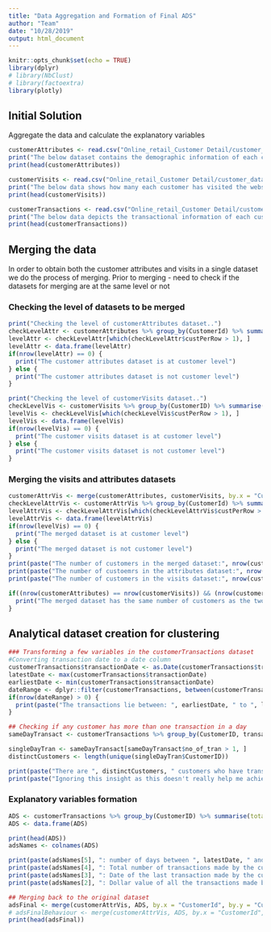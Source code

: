 ---
title: "Data Aggregation and Formation of Final ADS"
author: "Team"
date: "10/28/2019"
output: html_document
---


```{r setup, include=FALSE}
knitr::opts_chunk$set(echo = TRUE)
library(dplyr)
# library(NbClust)
# library(factoextra)
library(plotly)

```


## Initial Solution

Aggregate the data and calculate the explanatory variables


```{r reading the datasets, echo=FALSE}
customerAttributes <- read.csv("Online_retail_Customer Detail/customer_data_2015_attr.csv")
print("The below dataset contains the demographic information of each customer like Age, Gender")
print(head(customerAttributes))

customerVisits <- read.csv("Online_retail_Customer Detail/customer_data_2015_visited.csv")
print("The below data shows how many each customer has visited the website")
print(head(customerVisits))

customerTransactions <- read.csv("Online_retail_Customer Detail/customer_data3_2015_transactions.csv")
print("The below data depicts the transactional information of each customer, spend per transaction and also the date of transaction")
print(head(customerTransactions))
```



## Merging the data
In order to obtain both the customer attributes and visits in a single dataset we do the process of merging. 
Prior to merging - need to check if the datasets for merging are at the same level or not

### Checking the level of datasets to be merged

```{r checking the level of datasets, echo=FALSE}
print("Checking the level of customerAttributes dataset..")
checkLevelAttr <- customerAttributes %>% group_by(CustomerId) %>% summarise(custPerRow = n())
levelAttr <- checkLevelAttr[which(checkLevelAttr$custPerRow > 1), ]
levelAttr <- data.frame(levelAttr)
if(nrow(levelAttr) == 0) {
  print("The customer attributes dataset is at customer level")
} else {
  print("The customer attributes dataset is not customer level")
}

print("Checking the level of customerVisits dataset..")
checkLevelVis <- customerVisits %>% group_by(CustomerID) %>% summarise(totalVisits = sum(Visits, na.rm = TRUE), custPerRow = n())
levelVis <- checkLevelVis[which(checkLevelVis$custPerRow > 1), ]
levelVis <- data.frame(levelVis)
if(nrow(levelVis) == 0) {
  print("The customer visits dataset is at customer level")
} else {
  print("The customer visits dataset is not customer level")
}

```




### Merging the visits and attributes datasets

```{r merging, echo=FALSE}

customerAttrVis <- merge(customerAttributes, customerVisits, by.x = "CustomerId", by.y = "CustomerID", all = FALSE)
checkLevelAttrVis <- customerAttrVis %>% group_by(CustomerId) %>% summarise(custPerRow = n())
levelAttrVis <- checkLevelAttrVis[which(checkLevelAttrVis$custPerRow > 1), ]
levelAttrVis <- data.frame(levelAttrVis)
if(nrow(levelVis) == 0) {
  print("The merged dataset is at customer level")
} else {
  print("The merged dataset is not customer level")
}
print(paste("The number of customers in the merged dataset:", nrow(customerAttrVis), sep = ""))
print(paste("The number of custoemrs in the attributes dataset:", nrow(customerAttributes), sep = ""))
print(paste("The number of customers in the visits dataset:", nrow(customerVisits), sep = ""))

if((nrow(customerAttributes) == nrow(customerVisits)) && (nrow(customerAttributes) == nrow(customerAttrVis))) {
  print("The merged dataset has the same number of customers as the two parent datasets")
}

```


## Analytical dataset creation for clustering

```{r variableTransformation, echo=FALSE}
### Transforming a few variables in the customerTransactions dataset
#Converting transaction date to a date column 
customerTransactions$transactionDate <- as.Date(customerTransactions$transactionDate, '%Y-%m-%d')
latestDate <- max(customerTransactions$transactionDate)
earliestDate <- min(customerTransactions$transactionDate)
dateRange <- dplyr::filter(customerTransactions, between(customerTransactions$transactionDate, earliestDate, latestDate))
if(nrow(dateRange) > 0) {
  print(paste("The transactions lie between: ", earliestDate, " to ", latestDate, sep = ""))
}

## Checking if any customer has more than one transaction in a day
sameDayTransact <- customerTransactions %>% group_by(CustomerID, transactionDate) %>% summarise(totalSpend = sum(Spends, na.rm = TRUE), no_of_tran = n_distinct(transactionID))

singleDayTran <- sameDayTransact[sameDayTransact$no_of_tran > 1, ]
distinctCustomers <- length(unique(singleDayTran$CustomerID))

print(paste("There are ", distinctCustomers, " customers who have transacted more than once in a day", sep = ""))
print(paste("Ignoring this insight as this doesn't really help me achieve anything"))

```

### Explanatory variables formation

```{r explanatory variables, echo=FALSE}
ADS <- customerTransactions %>% group_by(CustomerID) %>% summarise(totalSpends = sum(Spends), latestVisit = max(transactionDate), noOfTransactions = n_distinct(transactionID), recencyDays = (latestDate - max(transactionDate)))
ADS <- data.frame(ADS)

print(head(ADS))
adsNames <- colnames(ADS)

print(paste(adsNames[5], ": number of days between ", latestDate, " and the last day of the transaction of the customer", sep = ""))
print(paste(adsNames[4], ": Total number of transactions made by the customer within the year", sep = ""))
print(paste(adsNames[3], ": Date of the last transaction made by the customer", sep = ""))
print(paste(adsNames[2], ": Dollar value of all the transactions made by the customer", sep = ""))

## Merging back to the original dataset
adsFinal <- merge(customerAttrVis, ADS, by.x = "CustomerId", by.y = "CustomerID", all.x = TRUE)
# adsFinalBehaviour <- merge(customerAttrVis, ADS, by.x = "CustomerId", by.y = "CustomerID", all.y = TRUE)
print(head(adsFinal))
```






